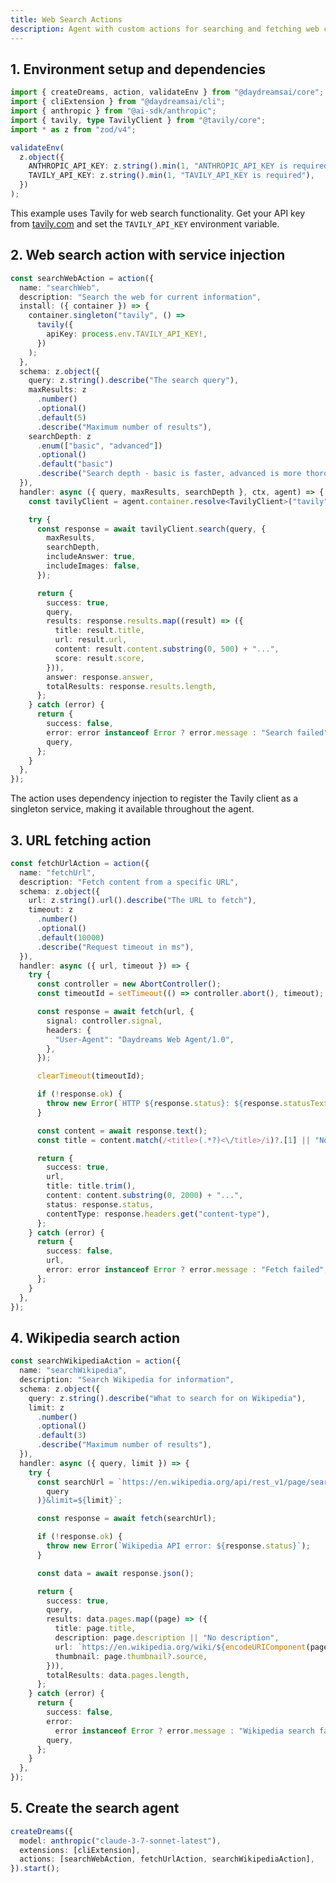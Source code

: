 ```yaml
---
title: Web Search Actions
description: Agent with custom actions for searching and fetching web content.
---
```


## 1. Environment setup and dependencies

```typescript title="web-search.ts"
import { createDreams, action, validateEnv } from "@daydreamsai/core";
import { cliExtension } from "@daydreamsai/cli";
import { anthropic } from "@ai-sdk/anthropic";
import { tavily, type TavilyClient } from "@tavily/core";
import * as z from "zod/v4";

validateEnv(
  z.object({
    ANTHROPIC_API_KEY: z.string().min(1, "ANTHROPIC_API_KEY is required"),
    TAVILY_API_KEY: z.string().min(1, "TAVILY_API_KEY is required"),
  })
);
```

This example uses Tavily for web search functionality. Get your API key from
[tavily.com](https://tavily.com/) and set the `TAVILY_API_KEY` environment
variable.

## 2. Web search action with service injection

```typescript title="web-search.ts"
const searchWebAction = action({
  name: "searchWeb",
  description: "Search the web for current information",
  install: ({ container }) => {
    container.singleton("tavily", () =>
      tavily({
        apiKey: process.env.TAVILY_API_KEY!,
      })
    );
  },
  schema: z.object({
    query: z.string().describe("The search query"),
    maxResults: z
      .number()
      .optional()
      .default(5)
      .describe("Maximum number of results"),
    searchDepth: z
      .enum(["basic", "advanced"])
      .optional()
      .default("basic")
      .describe("Search depth - basic is faster, advanced is more thorough"),
  }),
  handler: async ({ query, maxResults, searchDepth }, ctx, agent) => {
    const tavilyClient = agent.container.resolve<TavilyClient>("tavily");

    try {
      const response = await tavilyClient.search(query, {
        maxResults,
        searchDepth,
        includeAnswer: true,
        includeImages: false,
      });

      return {
        success: true,
        query,
        results: response.results.map((result) => ({
          title: result.title,
          url: result.url,
          content: result.content.substring(0, 500) + "...",
          score: result.score,
        })),
        answer: response.answer,
        totalResults: response.results.length,
      };
    } catch (error) {
      return {
        success: false,
        error: error instanceof Error ? error.message : "Search failed",
        query,
      };
    }
  },
});
```

The action uses dependency injection to register the Tavily client as a
singleton service, making it available throughout the agent.

## 3. URL fetching action

```typescript title="web-search.ts"
const fetchUrlAction = action({
  name: "fetchUrl",
  description: "Fetch content from a specific URL",
  schema: z.object({
    url: z.string().url().describe("The URL to fetch"),
    timeout: z
      .number()
      .optional()
      .default(10000)
      .describe("Request timeout in ms"),
  }),
  handler: async ({ url, timeout }) => {
    try {
      const controller = new AbortController();
      const timeoutId = setTimeout(() => controller.abort(), timeout);

      const response = await fetch(url, {
        signal: controller.signal,
        headers: {
          "User-Agent": "Daydreams Web Agent/1.0",
        },
      });

      clearTimeout(timeoutId);

      if (!response.ok) {
        throw new Error(`HTTP ${response.status}: ${response.statusText}`);
      }

      const content = await response.text();
      const title = content.match(/<title>(.*?)<\/title>/i)?.[1] || "No title";

      return {
        success: true,
        url,
        title: title.trim(),
        content: content.substring(0, 2000) + "...",
        status: response.status,
        contentType: response.headers.get("content-type"),
      };
    } catch (error) {
      return {
        success: false,
        url,
        error: error instanceof Error ? error.message : "Fetch failed",
      };
    }
  },
});
```

## 4. Wikipedia search action

```typescript title="web-search.ts"
const searchWikipediaAction = action({
  name: "searchWikipedia",
  description: "Search Wikipedia for information",
  schema: z.object({
    query: z.string().describe("What to search for on Wikipedia"),
    limit: z
      .number()
      .optional()
      .default(3)
      .describe("Maximum number of results"),
  }),
  handler: async ({ query, limit }) => {
    try {
      const searchUrl = `https://en.wikipedia.org/api/rest_v1/page/search?q=${encodeURIComponent(
        query
      )}&limit=${limit}`;

      const response = await fetch(searchUrl);

      if (!response.ok) {
        throw new Error(`Wikipedia API error: ${response.status}`);
      }

      const data = await response.json();

      return {
        success: true,
        query,
        results: data.pages.map((page) => ({
          title: page.title,
          description: page.description || "No description",
          url: `https://en.wikipedia.org/wiki/${encodeURIComponent(page.key)}`,
          thumbnail: page.thumbnail?.source,
        })),
        totalResults: data.pages.length,
      };
    } catch (error) {
      return {
        success: false,
        error:
          error instanceof Error ? error.message : "Wikipedia search failed",
        query,
      };
    }
  },
});
```

## 5. Create the search agent

```typescript title="web-search.ts"
createDreams({
  model: anthropic("claude-3-7-sonnet-latest"),
  extensions: [cliExtension],
  actions: [searchWebAction, fetchUrlAction, searchWikipediaAction],
}).start();
```
